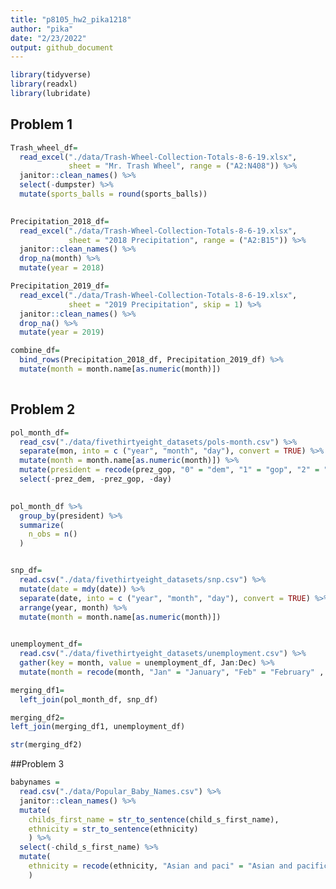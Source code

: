 ```yaml
---
title: "p8105_hw2_pika1218"
author: "pika"
date: "2/23/2022"
output: github_document
---
```


```r
library(tidyverse)
library(readxl)
library(lubridate)
```

## Problem 1
```r
Trash_wheel_df=
  read_excel("./data/Trash-Wheel-Collection-Totals-8-6-19.xlsx", 
             sheet = "Mr. Trash Wheel", range = ("A2:N408")) %>% 
  janitor::clean_names() %>% 
  select(-dumpster) %>% 
  mutate(sports_balls = round(sports_balls)) 
  

```

```r
Precipitation_2018_df=
  read_excel("./data/Trash-Wheel-Collection-Totals-8-6-19.xlsx", 
             sheet = "2018 Precipitation", range = ("A2:B15")) %>% 
  janitor::clean_names() %>% 
  drop_na(month) %>% 
  mutate(year = 2018)

Precipitation_2019_df=
  read_excel("./data/Trash-Wheel-Collection-Totals-8-6-19.xlsx", 
             sheet = "2019 Precipitation", skip = 1) %>% 
  janitor::clean_names() %>% 
  drop_na() %>% 
  mutate(year = 2019)

combine_df= 
  bind_rows(Precipitation_2018_df, Precipitation_2019_df) %>% 
  mutate(month = month.name[as.numeric(month)])
  
```


## Problem 2

```r
pol_month_df=
  read_csv("./data/fivethirtyeight_datasets/pols-month.csv") %>% 
  separate(mon, into = c ("year", "month", "day"), convert = TRUE) %>% 
  mutate(month = month.name[as.numeric(month)]) %>% 
  mutate(president = recode(prez_gop, "0" = "dem", "1" = "gop", "2" = "gop")) %>% 
  select(-prez_dem, -prez_gop, -day)
  

pol_month_df %>% 
  group_by(president) %>% 
  summarize(
    n_obs = n()
  )



```


```r
snp_df=
  read.csv("./data/fivethirtyeight_datasets/snp.csv") %>% 
  mutate(date = mdy(date)) %>% 
  separate(date, into = c ("year", "month", "day"), convert = TRUE) %>% 
  arrange(year, month) %>% 
  mutate(month = month.name[as.numeric(month)])
  
```


```r
unemployment_df=
  read.csv("./data/fivethirtyeight_datasets/unemployment.csv") %>% 
  gather(key = month, value = unemployment_df, Jan:Dec) %>% 
  mutate(month = recode(month, "Jan" = "January", "Feb" = "February" , "Mar" = "March", "Apr" = "April", "May" = "May", "Jun" = "June", "Jul" = "July", "Aug" = "Auguest", "Sep" = "September", "Oct" = "October", "Nov" = "November", "Dec" = "December"))
```

```r
merging_df1=
  left_join(pol_month_df, snp_df) 

merging_df2=  
left_join(merging_df1, unemployment_df)

str(merging_df2)
```


##Problem 3

```r
babynames =
  read.csv("./data/Popular_Baby_Names.csv") %>% 
  janitor::clean_names() %>% 
  mutate(
    childs_first_name = str_to_sentence(child_s_first_name),
    ethnicity = str_to_sentence(ethnicity)
    ) %>% 
  select(-child_s_first_name) %>% 
  mutate(
    ethnicity = recode(ethnicity, "Asian and paci" = "Asian and pacific islander", "Black non hisp" = "Black non hispanic" , "White non hisp" = "White non hispanic")
    )








```


